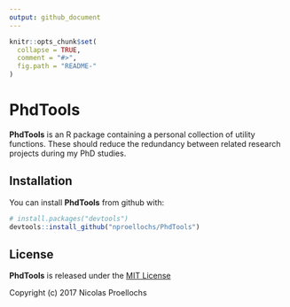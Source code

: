 ```yaml
---
output: github_document
---
```


<!-- README.md is generated from README.Rmd. Please edit that file -->

```r
knitr::opts_chunk$set(
  collapse = TRUE,
  comment = "#>",
  fig.path = "README-"
)
```

# PhdTools

**PhdTools** is an R package containing a personal collection of utility functions. These should reduce the redundancy between related research projects during my PhD studies.

## Installation

You can install **PhdTools** from github with:

```R
# install.packages("devtools")
devtools::install_github("nproellochs/PhdTools")
```

## License

**PhdTools** is released under the [MIT License](https://opensource.org/licenses/MIT)

Copyright (c) 2017 Nicolas Proellochs

